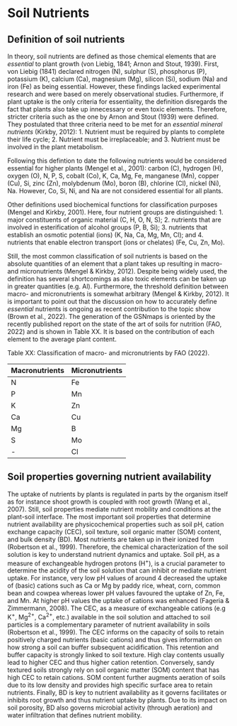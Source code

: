 # Soil Nutrients

##	Definition of soil nutrients
In theory, soil nutrients are defined as those chemical elements that are *essential* to plant growth (von Liebig, 1841; Arnon and Stout, 1939). First, von Liebig (1841) declared nitrogen (N), sulphur (S), phosphorus (P), potassium (K), calcium (Ca), magnesium (Mg), silicon (Si), sodium (Na) and iron (Fe) as being essential. However, these findings lacked experimental research and were based on merely observational studies. Furthermore, if plant uptake is the only criteria for essentiality, the definition disregards the fact that plants also take up innecessary or even toxic elements. 
Therefore, stricter criteria such as the one by Arnon and Stout (1939) were defined. They postulated that three criteria need to be met for an *essential mineral nutrients* (Kirkby, 2012):
1. Nutrient must be required by plants to complete their life cycle;
2. Nutrient must be irreplaceable; and
3. Nutrient must be involved in the plant metabolism.

Following this defintion to date the following nutrients would be considered essential for higher plants (Mengel et al., 2001): carbon (C), hydrogen (H), oxygen (O), N, P, S, cobalt (Co), K, Ca, Mg, Fe, manganese (Mn), copper (Cu), Si, zinc (Zn), molybdenum (Mo), boron (B), chlorine (Cl), nickel (Ni), Na. However, Co, Si, Ni, and Na are not considered essential for all plants.

Other definitions used biochemical functions for classification purposes (Mengel and Kirkby, 2001). Here, four nutrient groups are distinguished:
1. major constituents of organic material (C, H, O, N, S);
2. nutrients that are involved in esterification of alcohol groups (P, B, Si);
3. nutrients that establish an osmotic potential (ions) (K, Na, Ca, Mg, Mn, Cl); and
4. nutrients that enable electron transport (ions or chelates) (Fe, Cu, Zn, Mo).

Still, the most common classification of soil nutrients is based on the absolute quantities of an element that a plant takes up resulting in macro- and micronutrients (Mengel & Kirkby, 2012). Despite being widely used, the definition has several shortcomings as also toxic elements can be taken up in greater quantities (e.g. Al). Furthermore, the threshold definition between macro- and micronutrients is somewhat arbitrary (Mengel & Kirkby, 2012).
It is important to point out that the discussion on how to accurately define *essential* nutrients is ongoing as recent contribution to the topic show (Brown et al., 2022). The generation of the GSNmaps is oriented by the recently published report on the state of the art of soils for nutrition (FAO, 2022) and is shown in Table XX. It is based on the contribution of each element to the average plant content.


Table XX: Classification of macro- and micronutrients by FAO (2022).

|Macronutrients | Micronutrients |
|-------|-----------|
| N | Fe |
| P | Mn |
|K  | Zn|
|Ca | Cu|
|Mg | B|
|S  | Mo|
| -  | Cl|


## Soil properties governing nutrient availability

The uptake of nutrients by plants is regulated in parts by the organism itself as for instance shoot growth is coupled with root growth (Wang et al., 2007). Still, soil properties mediate nutrient mobility and conditions at the plant-soil interface. The most important soil properties that determine nutrient availability are physicochemical properties such as soil pH, cation exchange capacity (CEC), soil texture, soil organic matter (SOM) content, and bulk density (BD).
Most nutrients are taken up in their ionized form (Robertson et al., 1999). Therefore, the chemical characterization of the soil solution is key to understand nutrient dynamics and uptake.
Soil pH, as a measure of exchangeable hydrogen protons (H^+^), is a crucial parameter to determine the acidity of the soil solution that can inhibit or mediate nutrient uptake. For instance, very low pH values of around 4 decreased the uptake of (basic) cations such as Ca or Mg by paddy rice, wheat, corn, common bean and cowpea whereas lower pH values favoured the uptake of Zn, Fe, and Mn. At higher pH values the uptake of cations was enhanced (Fageria & Zimmermann, 2008).
The CEC, as a measure of exchangeable cations (e.g K^+^, Mg^2+^, Ca^2+^, etc.) available in the soil solution and attached to soil particles is a complementary parameter of nutrient availability in soils (Robertson et al., 1999). The CEC informs on the capacity of soils to retain positively charged nutrients (basic cations) and thus gives information on how strong a soil can buffer subsequent acidification. This retention and buffer capacity is strongly linked to soil texture. High clay contents usually lead to higher CEC and thus higher cation retention. Conversely, sandy textured soils strongly rely on soil organic matter (SOM) content that has high CEC to retain cations.
SOM content further augments aeration of soils due to its low density and provides high specific surface area to retain nutrients.
Finally, BD is key to nutrient availability as it governs facilitates or inhibits root growth and thus nutrient uptake by plants. Due to its impact on soil porosity, BD also governs microbial activity (through aeration) and water infiltration that defines nutrient mobility.
